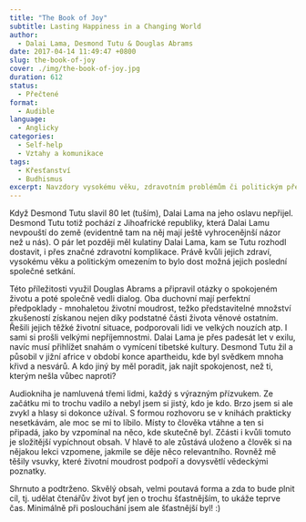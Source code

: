 ```yaml
---
title: "The Book of Joy"
subtitle: Lasting Happiness in a Changing World
author:
  - Dalai Lama, Desmond Tutu & Douglas Abrams
date: 2017-04-14 11:49:47 +0800
slug: the-book-of-joy
cover: ./img/the-book-of-joy.jpg
duration: 612
status:
  - Přečtené
format:
  - Audible
language:
  - Anglicky
categories:
  - Self-help
  - Vztahy a komunikace
tags:
  - Křesťanství
  - Budhismus
excerpt: Navzdory vysokému věku, zdravotním problémům či politickým překážkám se schází dva neobvyklí přátelé, Dalai Lama a africký Arcibiskup Desmond Tutu, aby diskutovali o štěstí a spokojeném životě. U stolu s nimi sedí ještě Douglas Abrams, spisovatel, který debatu moderuje a následně sepíše/namluví knihu. Tu, o které právě čtete.
---
```


Když Desmond Tutu slavil 80 let (tuším), Dalai Lama na jeho oslavu nepřijel. Desmond Tutu totiž pochází z Jihoafrické republiky, která Dalai Lamu nevpouští do země (evidentně tam na něj mají ještě vyhrocenějnší názor než u nás). O pár let později měl kulatiny Dalai Lama, kam se Tutu rozhodl dostavit, i přes značné zdravotní komplikace. Právě kvůli jejich zdraví, vysokému věku a politickým omezením to bylo dost možná jejich poslední společné setkání.

Této příležitosti využil Douglas Abrams a připravil otázky o spokojeném životu a poté společně vedli dialog. Oba duchovní mají perfektní předpoklady - mnohaletou životní moudrost, težko představitelné množství zkušeností získanou nejen díky podstatné části života věnové ostatním. Řešili jejich těžké životní situace, podporovali lidi ve velkých nouzích atp. I sami si prošli velkými nepříjemnostmi. Dalai Lama je přes padesát let v exilu, navíc musí přihlížet snahám o vymícení tibetské kultury. Desmond Tutu žil a působil v jižní africe v období konce apartheidu, kde byl svědkem mnoha křivd a nesvárů. A kdo jiný by měl poradit, jak najít spokojenost, než ti, kterým nešla vůbec naproti?

Audiokniha je namluvená třemi lidmi, každý s výrazným přízvukem. Ze začátku mi to trochu vadilo a nebyl jsem si jistý, kdo je kdo. Brzo jsem si ale zvykl a hlasy si dokonce užíval. S formou rozhovoru se v knihách prakticky nesetkávám, ale moc se mi to líbilo. Místy to člověka vtáhne a ten si připadá, jako by vzpomínal na něco, kde skutečně byl. Zčásti i kvůli tomuto je složitější vypíchnout obsah. V hlavě to ale zůstává uloženo a člověk si na nějakou lekci vzpomene, jakmile se děje něco relevantního. Rovněž mě těšily vsuvky, které životní moudrost podpoří a dovysvětlí vědeckými poznatky.

Shrnuto a podtrženo. Skvělý obsah, velmi poutavá forma a zda to bude plnit cíl, tj. udělat čtenářův život byť jen o trochu šťastnějším, to ukáže teprve čas. Minimálně při poslouchání jsem ale šťastnější byl! :)
